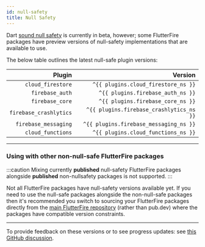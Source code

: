 ```yaml
---
id: null-safety
title: Null Safety
---
```


Dart [sound null safety](https://dart.dev/null-safety) is currently in beta, however; some FlutterFire packages
have preview versions of null-safety implementations that are available to use.

The below table outlines the latest null-safe plugin versions:


|                 Plugin |                                  Version |
| ---------------------: | ---------------------------------------: |
|      `cloud_firestore` |      `^{{ plugins.cloud_firestore_ns }}` |
|        `firebase_auth` |        `^{{ plugins.firebase_auth_ns }}` |
|        `firebase_core` |        `^{{ plugins.firebase_core_ns }}` |
| `firebase_crashlytics` | `^{{ plugins.firebase_crashlytics_ns }}` |
|   `firebase_messaging` |   `^{{ plugins.firebase_messaging_ns }}` |
|      `cloud_functions` |      `^{{ plugins.cloud_functions_ns }}` |

---

### Using with other non-null-safe FlutterFire packages

:::caution
Mixing currently **published** null-safety FlutterFire packages alongside **published** non-nullsafety packages is not supported.
:::

Not all FlutterFire packages have null-safety versions available yet. If you need to use the null-safe packages alongside
the non-null-safe packages then it's recommended you switch to sourcing your FlutterFire packages directly from the [main
FlutterFire repository](https://github.com/FirebaseExtended/flutterfire) (rather than pub.dev) where the packages have
compatible version constraints.

---

To provide feedback on these versions or to see progress updates: see [this GitHub discussion](https://github.com/FirebaseExtended/flutterfire/discussions/4182).
